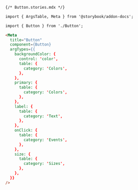 ```md
{/* Button.stories.mdx */}

import { ArgsTable, Meta } from '@storybook/addon-docs';

import { Button } from './Button';

<Meta
  title="Button"
  component={Button}
  argTypes={{
    backgroundColor: {
      control: 'color',
      table: {
        category: 'Colors',
      },
    },
    primary: {
      table: {
        category: 'Colors',
      },
    },
    label: {
      table: {
        category: 'Text',
      },
    },
    onClick: {
      table: {
        category: 'Events',
      },
    },
    size: {
      table: {
        category: 'Sizes',
      },
    },
  }}
/>
```